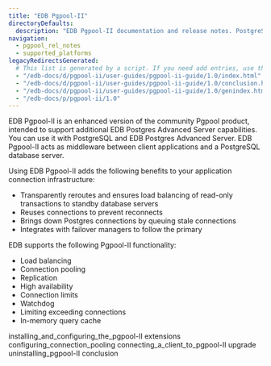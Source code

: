 ```yaml
---
title: "EDB Pgpool-II"
directoryDefaults:
  description: "EDB Pgpool-II documentation and release notes. PostgreSQL connection pooling tool."
navigation: 
  - pgpool_rel_notes
  - supported_platforms
legacyRedirectsGenerated:
  # This list is generated by a script. If you need add entries, use the `legacyRedirects` key.
  - "/edb-docs/d/pgpool-ii/user-guides/pgpool-ii-guide/1.0/index.html"
  - "/edb-docs/d/pgpool-ii/user-guides/pgpool-ii-guide/1.0/conclusion.html"
  - "/edb-docs/d/pgpool-ii/user-guides/pgpool-ii-guide/1.0/genindex.html"
  - "/edb-docs/p/pgpool-ii/1.0"
---
```


<div id="index" class="registered_link"></div>

EDB Pgpool-II is an enhanced version of the community Pgpool product, intended to support additional EDB Postgres Advanced Server capabilities. You can use it with PostgreSQL and EDB Postgres Advanced Server. EDB Pgpool-II acts as middleware between client applications and a PostgreSQL database server. 

Using EDB Pgpool-II adds the following benefits to your application connection infrastructure:

-   Transparently reroutes and ensures load balancing of read-only transactions to standby database servers
-   Reuses connections to prevent reconnects
-   Brings down Postgres connections by queuing stale connections
-   Integrates with failover managers to follow the primary

EDB supports the following Pgpool-II functionality:

-   Load balancing
-   Connection pooling
-   Replication
-   High availability
-   Connection limits
-   Watchdog
-   Limiting exceeding connections
-   In-memory query cache


<div class="toctree" maxdepth="2">

 installing_and_configuring_the_pgpool-II extensions configuring_connection_pooling connecting_a_client_to_pgpool-II upgrade uninstalling_pgpool-II conclusion

</div>
